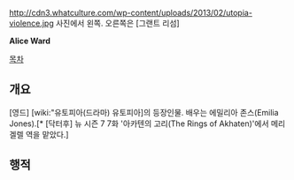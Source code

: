 http://cdn3.whatculture.com/wp-content/uploads/2013/02/utopia-violence.jpg
사진에서 왼쪽. 오른쪽은 [그랜트 리섬]

'''Alice Ward'''

[[목차]]
== 개요 ==
[영드] [wiki:"유토피아(드라마) 유토피아]의 등장인물. 배우는 에밀리아 존스(Emilia Jones).[* [닥터후] 뉴 시즌 7 7화 '아카텐의 고리(The Rings of Akhaten)'에서 메리 겔렐 역을 맡았다.]

== 행적 ==
